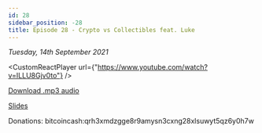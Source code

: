 ```yaml
---
id: 28
sidebar_position: -28
title: Episode 28 - Crypto vs Collectibles feat. Luke
---
```



_Tuesday, 14th September 2021_

<CustomReactPlayer
  url={"https://www.youtube.com/watch?v=ILLU8Gjv0to"} />

[Download .mp3 audio](https://drive.google.com/file/d/1HxZUK4R9ZF8Qutm_QxEHg0kn_5JirgMc/view?usp=sharing)

[Slides](https://docs.google.com/presentation/d/1edNQ_qLm8sVP2Ji5ze4fhOONexlTn4nKBsDIRE0s7KI/edit?usp=sharing)

Donations: bitcoincash:qrh3xmdzgge8r9amysn3cxng28xlsuwyt5qz6y0h7w
